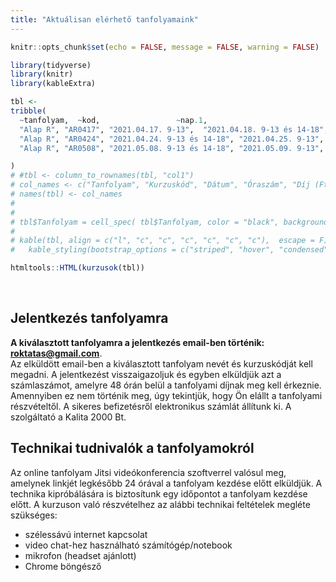 ```yaml
---
title: "Aktuálisan elérhető tanfolyamaink"
---
```


```r
knitr::opts_chunk$set(echo = FALSE, message = FALSE, warning = FALSE)

library(tidyverse)
library(knitr)
library(kableExtra)
```


```r
tbl <- 
tribble(
  ~tanfolyam,  ~kod,                 ~nap.1,                           ~nap.2, ~ora,    ~dij,   ~hatarido, ~link,
  "Alap R", "AR0417", "2021.04.17. 9-13",  "2021.04.18. 9-13 és 14-18", "12", "35000", "2021.04.14-ig", "alapr.html",
  "Alap R", "AR0424", "2021.04.24. 9-13 és 14-18", "2021.04.25. 9-13",          "12", "35000", "2021.04.20-ig", "alapr.html",
  "Alap R", "AR0508", "2021.05.08. 9-13 és 14-18", "2021.05.09. 9-13",          "12", "35000", "2021.05.04-ig", "alapr.html"

)
# #tbl <- column_to_rownames(tbl, "col1")
# col_names <- c("Tanfolyam", "Kurzuskód", "Dátum", "Óraszám", "Díj (Ft)", "Az órák időpontja", "Jelentkezési határidő")
# names(tbl) <- col_names
# 
#  
# tbl$Tanfolyam = cell_spec( tbl$Tanfolyam, color = "black", background ="orange")
# 
# kable(tbl, align = c("l", "c", "c", "c", "c", "c", "c"),  escape = F) %>%
#   kable_styling(bootstrap_options = c("striped", "hover", "condensed", "responsive")) 

```

```{=html}
<div class="card-deck">
```

```r
htmltools::HTML(kurzusok(tbl))
```

```{=html}
</div>
<br />
```

## Jelentkezés tanfolyamra

**A kiválasztott tanfolyamra a jelentkezés email-ben történik: [roktatas\@gmail.com](mailto:roktatas@gmail.com){.email}**.\
Az elküldött email-ben a kiválasztott tanfolyam nevét és kurzuskódját kell megadni. A jelentkezést visszaigazoljuk és egyben elküldjük azt a számlaszámot, amelyre 48 órán belül a tanfolyami díjnak meg kell érkeznie. Amennyiben ez nem történik meg, úgy tekintjük, hogy Ön elállt a tanfolyami részvételtől. A sikeres befizetésről elektronikus számlát állítunk ki. A szolgáltató a Kalita 2000 Bt.

## Technikai tudnivalók a tanfolyamokról

Az online tanfolyam Jitsi videókonferencia szoftverrel valósul meg, amelynek linkjét legkésőbb 24 órával a tanfolyam kezdése előtt elküldjük. A technika kipróbálására is biztosítunk egy időpontot a tanfolyam kezdése előtt. A kurzuson való részvételhez az alábbi technikai feltételek megléte szükséges:

-   szélessávú internet kapcsolat
-   video chat-hez használható számítógép/notebook
-   mikrofon (headset ajánlott)
-   Chrome böngésző

